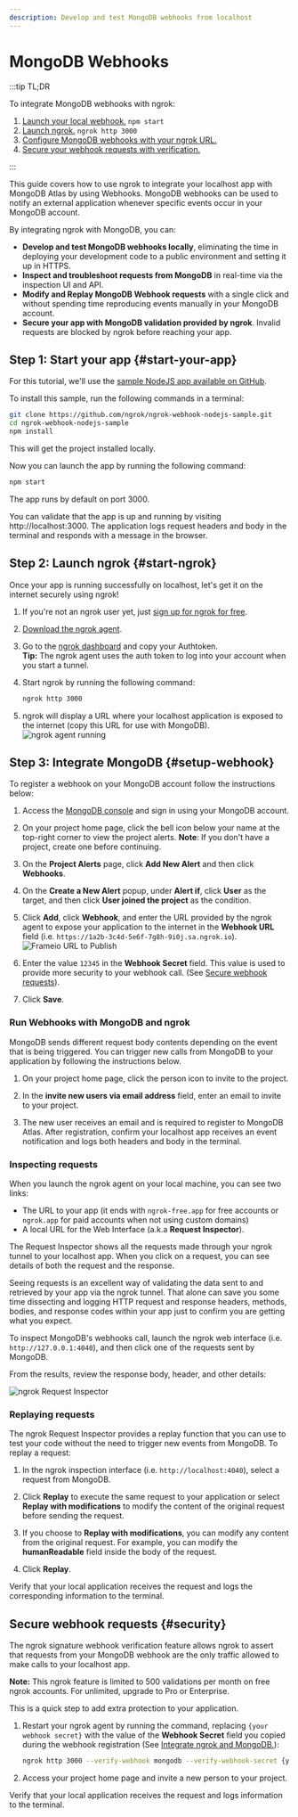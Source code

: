 ```yaml
---
description: Develop and test MongoDB webhooks from localhost
---
```


# MongoDB Webhooks

:::tip TL;DR

To integrate MongoDB webhooks with ngrok:

1. [Launch your local webhook.](#start-your-app) `npm start`
1. [Launch ngrok.](#start-ngrok) `ngrok http 3000`
1. [Configure MongoDB webhooks with your ngrok URL.](#setup-webhook)
1. [Secure your webhook requests with verification.](#security)

:::

This guide covers how to use ngrok to integrate your localhost app with MongoDB Atlas by using Webhooks.
MongoDB webhooks can be used to notify an external application whenever specific events occur in your MongoDB account.

By integrating ngrok with MongoDB, you can:

- **Develop and test MongoDB webhooks locally**, eliminating the time in deploying your development code to a public environment and setting it up in HTTPS.
- **Inspect and troubleshoot requests from MongoDB** in real-time via the inspection UI and API.
- **Modify and Replay MongoDB Webhook requests** with a single click and without spending time reproducing events manually in your MongoDB account.
- **Secure your app with MongoDB validation provided by ngrok**. Invalid requests are blocked by ngrok before reaching your app.

## **Step 1**: Start your app {#start-your-app}

For this tutorial, we'll use the [sample NodeJS app available on GitHub](https://github.com/ngrok/ngrok-webhook-nodejs-sample).

To install this sample, run the following commands in a terminal:

```bash
git clone https://github.com/ngrok/ngrok-webhook-nodejs-sample.git
cd ngrok-webhook-nodejs-sample
npm install
```

This will get the project installed locally.

Now you can launch the app by running the following command:

```bash
npm start
```

The app runs by default on port 3000.

You can validate that the app is up and running by visiting http://localhost:3000. The application logs request headers and body in the terminal and responds with a message in the browser.

## **Step 2**: Launch ngrok {#start-ngrok}

Once your app is running successfully on localhost, let's get it on the internet securely using ngrok!

1. If you're not an ngrok user yet, just [sign up for ngrok for free](https://ngrok.com/signup).

1. [Download the ngrok agent](https://download.ngrok.com).

1. Go to the [ngrok dashboard](https://dashboard.ngrok.com) and copy your Authtoken. <br />
   **Tip:** The ngrok agent uses the auth token to log into your account when you start a tunnel.
1. Start ngrok by running the following command:

   ```bash
   ngrok http 3000
   ```

1. ngrok will display a URL where your localhost application is exposed to the internet (copy this URL for use with MongoDB).
   ![ngrok agent running](/img/integrations/launch_ngrok_tunnel.png)

## **Step 3**: Integrate MongoDB {#setup-webhook}

To register a webhook on your MongoDB account follow the instructions below:

1. Access the [MongoDB console](https://cloud.mongodb.com/) and sign in using your MongoDB account.

1. On your project home page, click the bell icon below your name at the top-right corner to view the project alerts.
   **Note**: If you don't have a project, create one before continuing.

1. On the **Project Alerts** page, click **Add New Alert** and then click **Webhooks**.

1. On the **Create a New Alert** popup, under **Alert if**, click **User** as the target, and then click **User joined the project** as the condition.

1. Click **Add**, click **Webhook**, and enter the URL provided by the ngrok agent to expose your application to the internet in the **Webhook URL** field (i.e. `https://1a2b-3c4d-5e6f-7g8h-9i0j.sa.ngrok.io`).
   ![Frameio URL to Publish](img/ngrok_url_configuration_mongodb.png)

1. Enter the value `12345` in the **Webhook Secret** field. This value is used to provide more security to your webhook call. (See [Secure webhook requests](#security)).

1. Click **Save**.

### Run Webhooks with MongoDB and ngrok

MongoDB sends different request body contents depending on the event that is being triggered.
You can trigger new calls from MongoDB to your application by following the instructions below.

1. On your project home page, click the person icon to invite to the project.

1. In the **invite new users via email address** field, enter an email to invite to your project.

1. The new user receives an email and is required to register to MongoDB Atlas. After registration, confirm your localhost app receives an event notification and logs both headers and body in the terminal.

### Inspecting requests

When you launch the ngrok agent on your local machine, you can see two links:

- The URL to your app (it ends with `ngrok-free.app` for free accounts or `ngrok.app` for paid accounts when not using custom domains)
- A local URL for the Web Interface (a.k.a **Request Inspector**).

The Request Inspector shows all the requests made through your ngrok tunnel to your localhost app. When you click on a request, you can see details of both the request and the response.

Seeing requests is an excellent way of validating the data sent to and retrieved by your app via the ngrok tunnel. That alone can save you some time dissecting and logging HTTP request and response headers, methods, bodies, and response codes within your app just to confirm you are getting what you expect.

To inspect MongoDB's webhooks call, launch the ngrok web interface (i.e. `http://127.0.0.1:4040`), and then click one of the requests sent by MongoDB.

From the results, review the response body, header, and other details:

![ngrok Request Inspector](img/ngrok_introspection_mongodb_webhooks.png)

### Replaying requests

The ngrok Request Inspector provides a replay function that you can use to test your code without the need to trigger new events from MongoDB. To replay a request:

1. In the ngrok inspection interface (i.e. `http://localhost:4040`), select a request from MongoDB.

1. Click **Replay** to execute the same request to your application or select **Replay with modifications** to modify the content of the original request before sending the request.

1. If you choose to **Replay with modifications**, you can modify any content from the original request. For example, you can modify the **humanReadable** field inside the body of the request.

1. Click **Replay**.

Verify that your local application receives the request and logs the corresponding information to the terminal.

## Secure webhook requests {#security}

The ngrok signature webhook verification feature allows ngrok to assert that requests from your MongoDB webhook are the only traffic allowed to make calls to your localhost app.

**Note:** This ngrok feature is limited to 500 validations per month on free ngrok accounts. For unlimited, upgrade to Pro or Enterprise.

This is a quick step to add extra protection to your application.

1. Restart your ngrok agent by running the command, replacing `{your webhook secret}` with the value of the **Webhook Secret** field you copied during the webhook registration (See [Integrate ngrok and MongoDB.](#setup-webhook)):

   ```bash
   ngrok http 3000 --verify-webhook mongodb --verify-webhook-secret {your webhook secret}
   ```

1. Access your project home page and invite a new person to your project.

Verify that your local application receives the request and logs information to the terminal.

